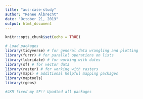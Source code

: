 ```yaml
---
title: "aus-case-study"
author: "Renee Albrecht"
date: "October 21, 2019"
output: html_document
---
```


```r
knitr::opts_chunk$set(echo = TRUE)
```


```r
# Load packages
library(tidyverse) # for general data wrangling and plotting
library(furrr) # for parallel operations on lists
library(lubridate) # for working with dates
library(sf) # for vector data 
library(raster) # for working with rasters
library(maps) # additional helpful mapping packages
library(maptools)
library(rgeos)

#JKM fixed my SF!! Upadted all packages 

```
